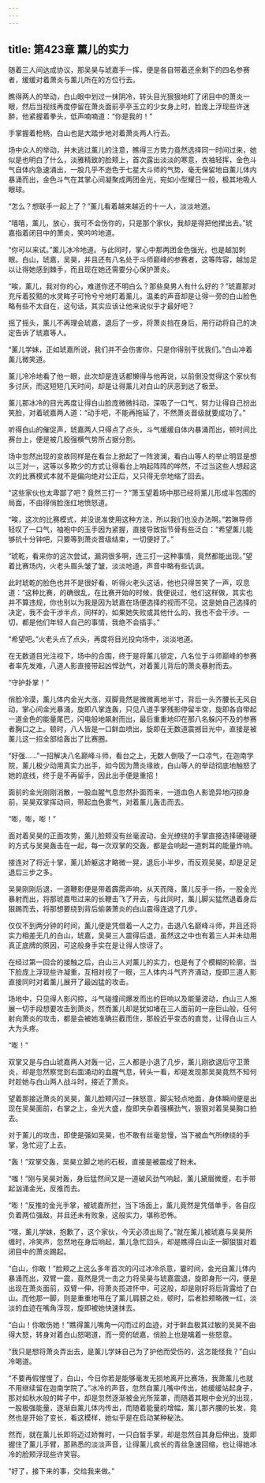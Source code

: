 ```yaml
---
---
---
```

title: 第423章 薰儿的实力
---



随着三人间达成协议，那吴昊与琥嘉手一挥，便是各自带着还余剩下的四名参赛者，缓缓对着萧炎与薰儿所在的方位行去。

瞧得两人的举动，白山眼中划过一抹阴冷，转头目光狠狠地盯了闭目中的萧炎一眼，然后当视线再度停留在萧炎面前亭亭玉立的少女身上时，脸庞上浮现些许迷醉，他紧握着拳头，低声喃喃道：“你是我的！”

手掌握着枪柄，白山也是大踏步地对着萧炎两人行去。

场中众人的举动，并未逃过薰儿的注意，瞧得三方势力竟然选择同一时间过来，她似是也明白了什么，淡雅精致的脸颊上，首次露出淡淡的寒意，衣袖轻挥，金色斗气自体内急速涌出，一股几乎不逊色于七星大斗师的气势，毫无保留地自薰儿体内暴涌而出，金色斗气在其掌心间凝聚成两团金光，宛如小型耀日一般，极其地吸人眼球。

“怎么？想联手一起上了？”薰儿看着越来越近的十一人，淡淡地道。

“嘻嘻，薰儿，放心，我可不会伤你的，只是那个家伙，我却是得把他撵出去。”琥嘉指着闭目中的萧炎，笑吟吟地道。

“你可以来试。”薰儿冰冷地道。与此同时，掌心中那两团金色强光，也是越加刺眼。白山，琥嘉，吴昊，并且还有八名处于斗师巅峰的参赛者，这等阵容，越加足以让得她感到棘手，而且现在她还需要分心保护萧炎。

“唉，薰儿，我对你的心，难道你还不明白么？那些臭男人有什么好的？”琥嘉那对充斥着狡黠的水灵眸子可怜兮兮地盯着薰儿，温柔的声音却是让得一旁的白山脸色略有些不太自在，这句话，其实应该让他来说似乎才最好吧？

摇了摇头，薰儿不再理会琥嘉，退后了一步，将萧炎挡在身后，用行动将自己的决定告诉了琥嘉等人。

“薰儿学妹，正如琥嘉所说，我们并不会伤害你，只是你得别干扰我们。”白山冲着薰儿微笑道。

薰儿冷冷地看了他一眼，此次却是连话都懒得与他再说，以前倒没觉得这个家伙有多讨厌，而这短短几天时间，却是让得薰儿对白山的厌恶到达了极至。

薰儿那冰冷的目光再度让得白山脸庞微微抖动，深吸了一口气，努力让得自己扮出笑脸，对着琥嘉两人道：“动手吧，不能再拖延了，不然萧炎晋级就要成功了。”

听得白山的催促声，琥嘉两人只得点了点头，斗气缓缓自体内暴涌而出，顿时间比赛台上，便是被几股强横气势所占据分割。

场中忽然出现的变故同样是在看台上掀起了一阵波澜，看白山等人的举止明显是想以三对一，这等以多欺少的方式让得看台上响起阵阵的哗然，不过当这些人想起这次的比赛模式本就不是偏向绝对公正后，又只得无奈地缩了回去。

“这些家伙也太卑鄙了吧？竟然三打一？”萧玉望着场中那已经将薰儿形成半包围的局面，不由得俏脸涨红地愤怒道。

“唉，这次的比赛模式，并没说准使用这种方法，所以我们也没办法啊。”若琳导师轻叹了一口气，袖袍中的玉手因为紧握，直接导致指节骨有些泛白：“希望薰儿能够抗十分钟吧，只要等到萧炎晋级结束，一切便好了。”

“琥乾，看来你的这次尝试，漏洞很多啊，连三打一这种事情，竟然都能出现。”望着比赛场内，火老头眉头皱了皱，淡淡地道，声音中略有些讥讽。

此时琥乾的脸色也并不是很好看，听得火老头这话，他也只得苦笑了一声，叹息道：“这种比赛，的确很乱，在比赛开始的时候，我便说过，他们这样做，其实也并不算违规，你也别以为我是因为琥嘉在场便选择的视而不见。这是她自己选择的决定，我不会干涉半点，同样的，如果她失败或其他什么的，我也不会干涉。一切，都是他们年轻人自己的事情，我绝不会插手。”

“希望吧。”火老头点了点头，再度将目光投向场中，淡淡地道。

在无数道目光注视下，场中的合围，终于是将薰儿锁定，八名位于斗师巅峰的参赛者率先发难，八道人影直接带起凶悍劲气，对着薰儿背后的萧炎暴射而去。

“守护卦掌！”

俏脸冷漠，薰儿体内金光大涨，双脚竟然是微微离地半寸，背后一头齐腰长无风自动，掌心间金光暴涌，旋即八掌连轰，只见八道手掌残影停留半空，旋即各自带起一道金色的能量尾巴，闪电般地飙射而出，最后重重地印在那八名躲闪不及的参赛者胸口之上。顿时，八人皆是一口鲜血喷出，旋即在无数道震撼目光中，直接是被薰儿这一招全部给轰出了比赛圈。

“好强……”一招解决八名巅峰斗师，看台之上，无数人倒吸了一口凉气，在迦南学院，薰儿极少动用真实力出手，如今因为萧炎缘故，白山等人的举动彻底地触怒了她的底线，终于是不再留手，因此出手便是重招！

面前的金光刚刚消散，一股血腥气息忽然扑面而来，一道血色人影诡异地闪掠身前，吴昊双掌挥动间，带起血色雾气，对着薰儿轰击而去。

“嘭，嘭，嘭！”

面对着吴昊的正面攻势，薰儿脸颊没有丝毫波动，金光缭绕的手掌直接选择硬碰硬的方式与吴昊轰击在一起，每一次双掌的交轰，都是会响起一道刺耳的能量炸响。

接连对了将近十掌，薰儿娇躯这才略微一晃，退后小半步，而反观吴昊，却是足足退后三步之多。

吴昊刚刚后退，一道鞭影便是带着霹雳声响，从天而降，薰儿反手一扬，一股金光暴射而出，将那琥嘉甩过来的长鞭击飞了开去，与此同时，薰儿脚尖猛然退着身后狠踢而去，将那想要绕到背后偷袭萧炎的白山震得连退了几步。

仅仅不到两分钟的时间，薰儿便是凭借着一人之力，击退八名巅峰斗师，并且还将实力相差无几的白山，琥嘉，吴昊三人震得后退，虽然这之中也有着三人并未动用真正底牌的原因，可这般身手实在是让得人惊讶了。

在经过第一回合的接触之后，白山三人对薰儿的实力，也是有了个模糊的轮廓，当下脸庞上浮现些许凝重，互相对视了一眼，三人体内斗气齐齐涌动，旋即三道人影直接同时对着薰儿展开了最凶猛的攻击。

场地中，只见得人影闪掠，斗气碰撞间爆发而出的巨响以及能量波动，白山三人施展一切手段想要攻击到萧炎，然而薰儿却是犹如堵在三人面前的一座巨山般，任何射向萧炎的攻击，都是会被她准确拦截而住，那般近乎变态的直觉，让得白山三人大为头疼。

“嘭！”

双掌又是与白山琥嘉两人对轰一记，三人都是小退了几步，薰儿刚欲退后守卫萧炎，却是忽然察觉到右面涌动的血腥气息，转头一看，却是发现那吴昊竟然不知何时趁她与白山两人战斗时，接近了萧炎。

望着那接近萧炎的吴昊，薰儿脸颊闪过一抹怒意，脚尖轻点地面，身体瞬间便是出现在吴昊面前，右掌之上，金光大盛，旋即夹杂着强横劲气，狠狠对着吴昊胸口拍去。

对于薰儿的攻击，即使是强如吴昊，也不敢有丝毫怠慢，当下被血气所缭绕的手掌，急忙迎了上去。

“轰！”双掌交轰，吴昊立脚之地的石板，直接是被震成了粉末。

“嗤！”刚与吴昊对轰，身后猛然间又是一道破风劲气响起，薰儿黛眉微蹙，右手带起汹涌金光，反推而去。

“嘭！”反推的金光手掌，被琥嘉所拦，当下场面上，薰儿竟然是凭借单手，各自应负着两位强敌，并且还未有败象，这般实力，堪称恐怖。

“嘿，薰儿学妹，抱歉了，这个家伙，今天必须出局了。”就在薰儿被琥嘉与吴昊所缠时，冷笑声，忽然地在身后响起，薰儿急忙回头，却是瞧得白山正一脚狠狠对着闭目中的萧炎踢起。

“白山，你敢！”脸颊之上这么多年首次的闪过冰冷杀意，霎时间，金光自薰儿体内暴涌而出，双臂一震，竟然是凭一击之力将吴昊与琥嘉震退，旋即身形一闪，便是出现在萧炎面前，双臂一伸，将萧炎揽进怀中，可这般，却是刚好将后背露给了白山。而他那一脚，则是重重地甩在了薰儿肩膀之处，顿时，后者脸颊略微一红，淡淡的血迹在嘴角浮现，旋即被她快速抹去。

“白山！你敢伤她！”瞧得薰儿嘴角一闪而过的血迹，对于鲜血极其过敏的吴昊不由得大怒，转身对着白山怒喝道，而一旁的琥嘉，俏脸上也是噙着一些怒意。

“我只是想将萧炎弄出去，是薰儿学妹自己为了护他而受伤的，这怎能怪我？”白山冷喝道。

“不要再假惺惺了，白山，今日你若是能够毫发无损地离开比赛场，我萧薰儿也就不用继续留在迦南学院了。”冰冷的声音，忽然自薰儿嘴中传出，她缓缓站起身子，那对如秋水般的眸子中，却是忽然逐渐被金光所笼罩，而随着其眼中金光的出现，一股极强能量，逐渐自薰儿体内传出，而随着能量的增幅，薰儿那齐腰的长发，竟然也是开始了变长，看这模样，她似乎是在启动某种秘法。

然而，就在薰儿长即将迈过娇臀时，一只白皙手掌，却是忽然自其身后伸出，旋即握住了薰儿手臂，那熟悉的淡淡声音，让得薰儿疯长的青丝急速回缩，也让得她冰冷的脸颊浮现些许笑容。

“好了，接下来的事，交给我来做。”